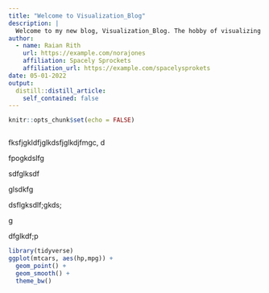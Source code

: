 ```yaml
---
title: "Welcome to Visualization_Blog"
description: |
  Welcome to my new blog, Visualization_Blog. The hobby of visualizing data has always made me want to clean, feature engineer, manipulate, and visualize random data from the internet and help audience build a story just by looking at the 
author:
  - name: Raian Rith
    url: https://example.com/norajones
    affiliation: Spacely Sprockets
    affiliation_url: https://example.com/spacelysprokets
date: 05-01-2022
output:
  distill::distill_article:
    self_contained: false
---
```


```r
knitr::opts_chunk$set(echo = FALSE)



```

fksfjgkldfjglkdsfjglkdjfmgc,
d


fpogkdslfg

sdfglksdf

glsdkfg

dsflgksdlf;gkds;

g

dfglkdf;p


```r
library(tidyverse)
ggplot(mtcars, aes(hp,mpg)) + 
  geom_point() + 
  geom_smooth() + 
  theme_bw()
```


